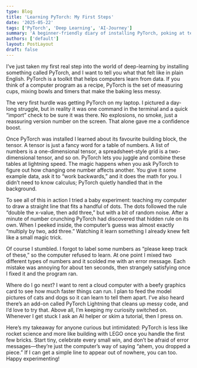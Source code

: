 ```yaml
---
type: Blog
title: 'Learning PyTorch: My First Steps'
date: '2025-05-22'
tags: ['PyTorch', 'Deep Learning', 'AI-Journey']
summary: 'A beginner-friendly diary of installing PyTorch, poking at tensors, and training a tiny model—mistakes included.'
authors: ['default']
layout: PostLayout
draft: false
---
```


I’ve just taken my first real step into the world of deep-learning by installing something called PyTorch, and I want to tell you what that felt like in plain English. PyTorch is a toolkit that helps computers learn from data. If you think of a computer program as a recipe, PyTorch is the set of measuring cups, mixing bowls and timers that make the baking less messy.

The very first hurdle was getting PyTorch on my laptop. I pictured a day-long struggle, but in reality it was one command in the terminal and a quick “import” check to be sure it was there. No explosions, no smoke, just a reassuring version number on the screen. That alone gave me a confidence boost.

Once PyTorch was installed I learned about its favourite building block, the tensor. A tensor is just a fancy word for a table of numbers. A list of numbers is a one-dimensional tensor, a spreadsheet-style grid is a two-dimensional tensor, and so on. PyTorch lets you juggle and combine these tables at lightning speed. The magic happens when you ask PyTorch to figure out how changing one number affects another. You give it some example data, ask it to “work backwards,” and it does the math for you. I didn’t need to know calculus; PyTorch quietly handled that in the background.

To see all of this in action I tried a baby experiment: teaching my computer to draw a straight line that fits a handful of dots. The dots followed the rule “double the x-value, then add three,” but with a bit of random noise. After a minute of number crunching PyTorch had discovered that hidden rule on its own. When I peeked inside, the computer’s guess was almost exactly “multiply by two, add three.” Watching it learn something I already knew felt like a small magic trick.

Of course I stumbled. I forgot to label some numbers as “please keep track of these,” so the computer refused to learn. At one point I mixed two different types of numbers and it scolded me with an error message. Each mistake was annoying for about ten seconds, then strangely satisfying once I fixed it and the program ran.

Where do I go next? I want to rent a cloud computer with a beefy graphics card to see how much faster things can run. I plan to feed the model pictures of cats and dogs so it can learn to tell them apart. I’ve also heard there’s an add-on called PyTorch Lightning that cleans up messy code, and I’d love to try that. Above all, I’m keeping my curiosity switched on. Whenever I get stuck I ask an AI helper or skim a tutorial, then I press on.

Here’s my takeaway for anyone curious but intimidated: PyTorch is less like rocket science and more like building with LEGO once you handle the first few bricks. Start tiny, celebrate every small win, and don’t be afraid of error messages—they’re just the computer’s way of saying “ahem, you dropped a piece.” If I can get a simple line to appear out of nowhere, you can too. Happy experimenting!
